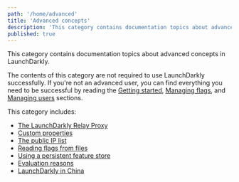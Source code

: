 ```yaml
---
path: '/home/advanced'
title: 'Advanced concepts'
description: 'This category contains documentation topics about advanced concepts in LaunchDarkly.'
published: true
---
```


This category contains documentation topics about advanced concepts in LaunchDarkly. 

The contents of this category are not required to use LaunchDarkly successfully. If you're not an advanced user, you can find everything you need to be successful by reading the [Getting started](/home/getting-started), [Managing flags](/home/managing-flags), and [Managing users](/home/managing-users) sections.

This category includes:

* [The LaunchDarkly Relay Proxy](/home/advanced/relay-proxy)
* [Custom properties](/home/advanced/custom-properties)
* [The public IP list](/home/advanced/public-ip-list)
* [Reading flags from files](/home/advanced/flags-from-files)
* [Using a persistent feature store](/home/advanced/feature-store)
* [Evaluation reasons](/home/advanced/flag-evaluations)
* [LaunchDarkly in China](/home/advanced/china)
